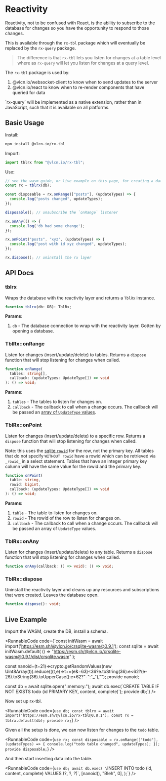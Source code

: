 
# Reactivity

Reactivity, not to be confused with React, is the ability to subscribe to the database for changes so you have the opportunity to respond to those changes.

This is available through the `rx-tbl` package which will eventually be replaced by the `rx-query` package.

> The difference is that `rx-tbl` lets you listen for changes at a table level where as `rx-query` will let you listen for changes at a query level.

The `rx-tbl` package is used by:
1. @vlcn.io/websocket-client to know when to send updates to the server
2. @vlcn.io/react to know when to re-render components that have queried for data

<Callout type="info">
`rx-query` will be implemented as a native extension, rather than in JavaScript, such that it is available on all platforms.
</Callout>

## Basic Usage

Install:

```bash
npm install @vlcn.io/rx-tbl
```

Import:

```js
import tblrx from "@vlcn.io/rx-tbl";
```

Use:

```js
// see the wasm guide, or live example on this page, for creating a database
const rx = tblrx(db);

const disposable = rx.onRange(["posts"], (updateTypes) => {
  console.log("posts changed", updateTypes);
});

disposable(); // unsubscribe the `onRange` listener

rx.onAny(() => {
  console.log('db had some change');
});

rx.onPoint("posts", "xyz", (updateTypes) => {
  console.log("post with id xyz changed", updateTypes);
});

rx.dispose(); // uninstall the rx layer
```

## API Docs

### tblrx

Wraps the database with the reactivity layer and returns a `TblRx` instance.

```ts
function tblrx(db: DB): TblRx;
```

**Params:**

1. `db` - The database connection to wrap with the reactivity layer. Gotten by opening a database.

### TblRx::onRange

Listen for changes (insert/update/delete) to tables. Returns a `dispose` function that will stop listening for changes when called.

```ts
function onRange(
  tables: string[],
  callback: (updateTypes: UpdateType[]) => void
): () => void;
```

**Params:**

1. `tables` - The tables to listen for changes on.
2. `callback` - The callback to call when a change occurs. The callback will be passed an [array of `UpdateType` values](https://www.sqlite.org/c3ref/update_hook.html).

### TblRx::onPoint

Listen for changes (insert/update/delete) to a specific row. Returns a `dispose` function that will stop listening for changes when called.

Note: this uses the [sqlite `rowid`](https://www.sqlite.org/rowidtable.html) for the row, not the primary key. All tables that do not specify `WITHOUT rowid` have a rowid which can be retrieved via `_rowid_` in a select statement. Tables that have an integer primary key column will have the same value for the rowid and the primary key.

```ts
function onPoint(
  table: string,
  rowid: bigint,
  callback: (updateTypes: UpdateType[]) => void
): () => void;
```

**Params:**

1. `table` - The table to listen for changes on.
2. `rowid` - The rowid of the row to listen for changes on.
3. `callback` - The callback to call when a change occurs. The callback will be passed an array of `UpdateType` values.

### TblRx::onAny

Listen for changes (insert/update/delete) to any table. Returns a `dispose` function that will stop listening for changes when called.

```ts
function onAny(callback: () => void): () => void;
```

### TblRx::dispose

Uninstall the reactivity layer and cleans up any resources and subscriptions that were created. Leaves the database open.

```ts
function dispose(): void;
```

## Live Example

Import the WASM, create the DB, install a schema.

<RunnableCode code={`const initWasm = await import('https://esm.sh/@vlcn.io/crsqlite-wasm@0.9.1');
const sqlite = await initWasm.default(
  () => "https://esm.sh/@vlcn.io/crsqlite-wasm@0.9.1/dist/crsqlite.wasm"
);

const nanoid=(t=21)=>crypto.getRandomValues(new Uint8Array(t)).reduce(((t,e)=>t+=(e&=63)<36?e.toString(36):e<62?(e-26).toString(36).toUpperCase():e>62?"-":"_"),"");
provide nanoid;

const db = await sqlite.open(":memory:");
await db.exec(\`CREATE TABLE IF NOT EXISTS todo (id PRIMARY KEY, content, complete)\`);
provide db;`} />

Now set up rx-tbl.

<RunnableCode code={`use db;
const tblrx = await import('https://esm.sh/@vlcn.io/rx-tbl@0.8.1');
const rx = tblrx.default(db);
provide rx;`} />

Given all the setup is done, we can now listen for changes to the `todo` table.

<RunnableCode code={`use rx;
const disposable = rx.onRange(["todo"], (updateTypes) => {
  console.log("todo table changed", updateTypes);
});
provide disposable;`} />

And then start inserting data into the table.

<RunnableCode code={`use db;
await db.exec(
  \`INSERT INTO todo (id, content, complete) VALUES (?, ?, ?)\`,
  [nanoid(), "Bleh", 0],
);`} />
